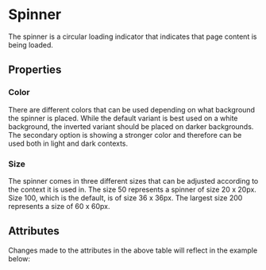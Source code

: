 

<Meta of={SpinnerStories} />

# Spinner

The spinner is a circular loading indicator that indicates that page content is being loaded.

## Properties

<Canvas columns={3} withSource="open" withToolbar={false}>
  <Story id="components-status-feedback-spinner--story-010-default" />
</Canvas>

### Color

There are different colors that can be used depending on what background the spinner is placed. While the default variant
is best used on a white background, the inverted variant should be placed on darker backgrounds. The secondary option
is showing a stronger color and therefore can be used both in light and dark contexts.

### Size

The spinner comes in three different sizes that can be adjusted according to the context it is used in.
The size 50 represents a spinner of size 20 x 20px. Size 100, which is the default, is of size 36 x 36px. The largest
size 200 represents a size of 60 x 60px.

## Attributes

<ArgTypes of={SpinnerStories} />
Changes made to the attributes in the above table will reflect in the example below:
<Primary />
